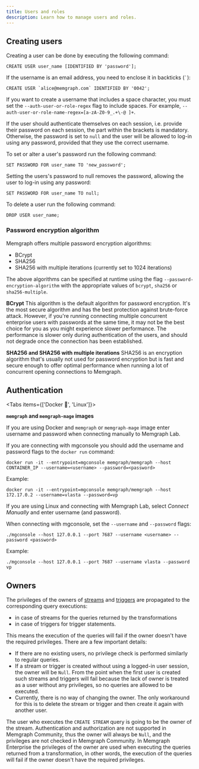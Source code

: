 ```yaml
---
title: Users and roles
description: Learn how to manage users and roles.
---
```



## Creating users

Creating a user can be done by executing the following command:

```cypher
CREATE USER user_name [IDENTIFIED BY 'password'];
```

If the username is an email address, you need to enclose it in backticks (``` ` ```):

```cypher
CREATE USER `alice@memgraph.com` IDENTIFIED BY '0042'; 
``` 

If you want to create a username that includes a space character, you must set
the `--auth-user-or-role-regex` flag to include spaces. For example,
`--auth-user-or-role-name-regex=[a-zA-Z0-9_.+\-@ ]+`.

If the user should authenticate themselves on each session, i.e. provide their
password on each session, the part within the brackets is mandatory. Otherwise,
the password is set to `null` and the user will be allowed to log-in using
any password, provided that they use the correct username.

To set or alter a user's password run the following command:

```cypher
SET PASSWORD FOR user_name TO 'new_password';
```

Setting the users's password to null removes the password, allowing the user to
log-in using any password:

```cypher
SET PASSWORD FOR user_name TO null;
```
To delete a user run the following command:

```cypher
DROP USER user_name;
```

### Password encryption algorithm

Memgraph offers multiple password encryption algorithms:
* BCrypt
* SHA256
* SHA256 with multiple iterations (currently set to 1024 iterations)

The above algorithms can be specified at runtime using the flag `--password-encryption-algorithm` with the
appropriate values of `bcrypt`, `sha256` or `sha256-multiple`.

**BCrypt**
This algorithm is the default algorithm for password encryption. It's the most secure algorithm and has the best
protection against brute-force attack. However, if you're running connecting multiple concurrent enterprise users with
passwords at the same time, it may not be the best choice for you as you might experience slower performance. The performance
is slower only during authentication of the users, and should not degrade once the connection has been established.

**SHA256 and SHA256 with multiple iterations**
SHA256 is an encryption algorithm that's usually not used for password encryption but is fast and secure enough to
offer optimal performance when running a lot of concurrent opening connections to Memgraph.

## Authentication

<Tabs items={['Docker 🐳', 'Linux']}>
<Tab>

**`memgraph` and `memgraph-mage` images**

If you are using Docker and `memgraph` or `memgraph-mage` image enter username
and password when connecting manually to Memgraph Lab. 

If you are connecting with mgconsole you should add the username and password
flags to the `docker run` command: 

```terminal
docker run -it --entrypoint=mgconsole memgraph/memgraph --host CONTAINER_IP --username=<username> --password=<password>
```

Example:

```terminal
docker run -it --entrypoint=mgconsole memgraph/memgraph --host 172.17.0.2 --username=vlasta --password=vp
```

</Tab>
<Tab>

If you are using Linux and connecting with Memgraph Lab, select *Connect
Manually* and enter username (and password). 

When connecting with mgconsole, set
the `--username` and `--password` flags:

```terminal
./mgconsole --host 127.0.0.1 --port 7687 --username <username> --password <password>
```

Example:

```terminal
./mgconsole --host 127.0.0.1 --port 7687 --username vlasta --password vp
```
   
</Tab>
</Tabs>

## Owners

The privileges of the owners of [streams](/data-streams) and
[triggers](/fundamentals/triggers#owners) are propagated to the corresponding
query executions:
- in case of streams for the queries returned by the transformations
- in case of triggers for trigger statements.

This means the execution of the queries will fail if the owner doesn't have the
required privileges. There are a few important details:
- If there are no existing users, no privilege check is performed similarly to
regular queries.
- If a stream or trigger is created without using a logged-in user
session, the owner will be `Null`. From the point when the first user is created
such streams and triggers will fail because the lack of owner is treated as a
user without any privileges, so no queries are allowed to be executed.
- Currently, there is no way of changing the owner. The only workaround for this
is to delete the stream or trigger and then create it again with another user.

The user who executes the `CREATE STREAM` query is going to be the owner of the stream.
Authentication and authorization are not supported in Memgraph Community, thus
the owner will always be `Null`, and the privileges are not checked in Memgraph
Community. In Memgraph Enterprise the privileges of the owner are used when
executing the queries returned from a transformation, in other words, the
execution of the queries will fail if the owner doesn't have the required
privileges.


